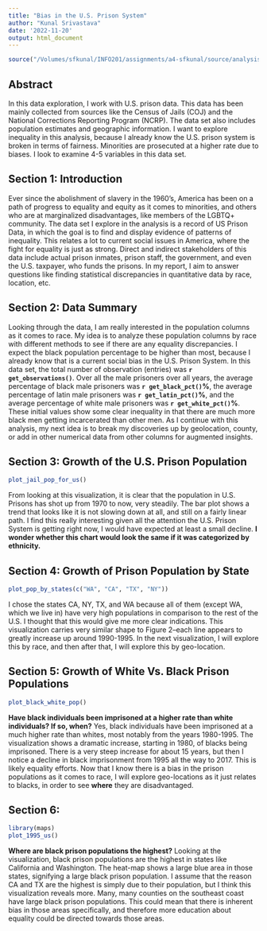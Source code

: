 ```yaml
---
title: "Bias in the U.S. Prison System"
author: "Kunal Srivastava"
date: '2022-11-20'
output: html_document
---
```


```r
source("/Volumes/sfkunal/INFO201/assignments/a4-sfkunal/source/analysis.R")
```

## Abstract 
In this data exploration, I work with U.S. prison data. This data has been mainly collected from sources like the Census of Jails (COJ) and the National Corrections Reporting Program (NCRP). The data set also includes population estimates and geographic information. I want to explore inequality in this analysis, because I already know the U.S. prison system is broken in terms of fairness. Minorities are prosecuted at a higher rate due to biases. I look to examine 4-5 variables in this data set. 

## Section 1: Introduction 
Ever since the abolishment of slavery in the 1960's, America has been on a path of progress to equality and equity as it comes to minorities, and others who are at marginalized disadvantages, like members of the LGBTQ+ community. The data set I explore in the analysis is a record of US Prison Data, in which the goal is to find and display evidence of patterns of inequality. This relates a lot to current social issues in America, where the fight for equality is just as strong. Direct and indirect stakeholders of this data include actual prison inmates, prison staff, the government, and even the U.S. taxpayer, who funds the prisons. In my report, I aim to answer questions like finding statistical discrepancies in quantitative data by race, location, etc. 

## Section 2: Data Summary 
Looking through the data, I am really interested in the population columns as it comes to race. My idea is to analyze these population columns by race with different methods to see if there are any equality discrepancies. I expect the black population percentage to be higher than most, because I already know that is a current social bias in the U.S. Prison System. In this data set, the total number of observation (entries) was **`r get_observations()`**. Over all the male prisoners over all years, the average percentage of black male prisoners was **`r get_black_pct()`%**, the average percentage of latin male prisoners was **`r get_latin_pct()`%**, and the average percentage of white male prisoners was **`r get_white_pct()`%**. These initial values show some clear inequality in that there are much more black men getting incarcerated than other men. As I continue with this analysis, my next idea is to break my discoveries up by geolocation, county, or add in other numerical data from other columns for augmented insights. 


## Section 3: Growth of the U.S. Prison Population

```r
plot_jail_pop_for_us()
```

From looking at this visualization, it is clear that the population in U.S. Prisons has shot up from 1970 to now, very steadily. The bar plot shows a trend that looks like it is not slowing down at all, and still on a fairly linear path. I find this really interesting given all the attention the U.S. Prison System is getting right now, I would have expected at least a small decline. **I wonder whether this chart would look the same if it was categorized by ethnicity.**

## Section 4: Growth of Prison Population by State 

```r
plot_pop_by_states(c("WA", "CA", "TX", "NY"))
```

I chose the states CA, NY, TX, and WA because all of them (except WA, which we live in) have very high populations in comparison to the rest of the U.S. I thought that this would give me more clear indications. This visualization carries very similar shape to Figure 2--each line appears to greatly increase up around 1990-1995. In the next visualization, I will explore this by race, and then after that, I will explore this by geo-location.

## Section 5: Growth of White Vs. Black Prison Populations

```r
plot_black_white_pop() 
```

**Have black individuals been imprisoned at a higher rate than white individuals? If so, when?** Yes, black individuals have been imprisoned at a much higher rate than whites, most notably from the years 1980-1995. The visualization shows a dramatic increase, starting in 1980, of blacks being imprisoned. There is a very steep increase for about 15 years, but then I notice a decline in black imprisonment from 1995 all the way to 2017. This is likely equality efforts. Now that I know there is a bias in the prison populations as it comes to race, I will explore geo-locations as it just relates to blacks, in order to see **where** they are disadvantaged. 

## Section 6: 
```r
library(maps)
plot_1995_us() 
```

**Where are black prison populations the highest?** Looking at the visualization, black prison populations are the highest in states like California and Washington. The heat-map shows a large blue area in those states, signifying a large black prison population. I assume that the reason CA and TX are the highest is simply due to their population, but I think this visualization reveals more. Many, many counties on the southeast coast have large black prison populations. This could mean that there is inherent bias in those areas specifically, and therefore more education about equality could be directed towards those areas. 

